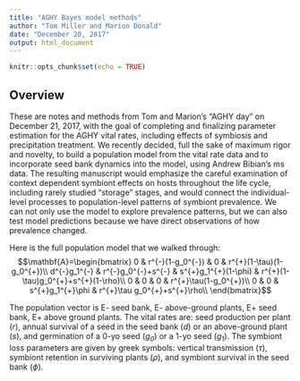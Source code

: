 ```yaml
---
title: "AGHY Bayes model methods"
author: "Tom Miller and Marion Donald"
date: "December 20, 2017"
output: html_document
---
```


```r
knitr::opts_chunk$set(echo = TRUE)
```

## Overview
These are notes and methods from Tom and Marion's "AGHY day" on December 21, 2017, with the goal of completing and finalizing parameter estimation for the AGHY vital rates, including effects of symbiosis and precipitation treatment. We recently decided, full the sake of maximum rigor and novelty, to build a population model from the vital rate data and to incorporate seed bank dynamics into the model, using Andrew Bibian's ms data. The resulting manuscript would emphasize the careful examination of context dependent symbiont effects on hosts throughout the life cycle, including rarely studied "storage" stages, and would connect the individual-level processes to population-level patterns of symbiont prevalence. We can not only use the model to explore prevalence patterns, but we can also test model predictions because we have direct observations of how prevalence changed. 

Here is the full population model that we walked through:
$$\mathbf{A}=\begin{bmatrix} 
0 & r^{-}(1-g_0^{-}) & 0 & r^{+}(1-\tau)(1-g_0^{+})\\
d^{-}g_1^{-} & r^{-}g_0^{-}+s^{-} & s^{+}g_1^{+}(1-\phi) & r^{+}(1-\tau)g_0^{+}+s^{+}(1-\rho)\\
0 & 0 & 0 & r^{+}\tau(1-g_0^{+})\\
0 & 0 & s^{+}g_1^{+}\phi & r^{+}\tau g_0^{+}+s^{+}\rho\\
\end{bmatrix}$$

The population vector is E- seed bank, E- above-ground plants, E+ seed bank, E+ above ground plants. The vital rates are: seed production per plant ($\mathit{r}$), annual survival of a seed in the seed bank ($\mathit{d}$) or an above-ground plant ($\mathit{s}$), and germination of a 0-yo seed ($\mathit{g_0}$) or a 1-yo seed ($\mathit{g_1}$). The symbiont loss parameters are given by greek symbols: vertical transmission ($\mathit{\tau}$), symbiont retention in surviving plants ($\mathit{\rho}$), and symbiont survival in the seed bank ($\mathit{\phi}$). 
